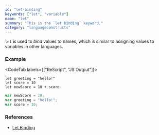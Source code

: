 ```yaml
---
id: "let-binding"
keywords: ["let", "variable"]
name: "let"
summary: "This is the `let binding` keyword."
category: "languageconstructs"
---
```


`let` is used to _bind_ values to names, which is similar to assigning values to variables in other languages.

### Example

<CodeTab labels={["ReScript", "JS Output"]}>

```res
let greeting = "hello!"
let score = 10
let newScore = 10 + score
```

```js
var newScore = 20;
var greeting = "hello!";
var score = 10;
```

</CodeTab>

### References

- [Let Binding](/docs/manual/latest/let-binding)
